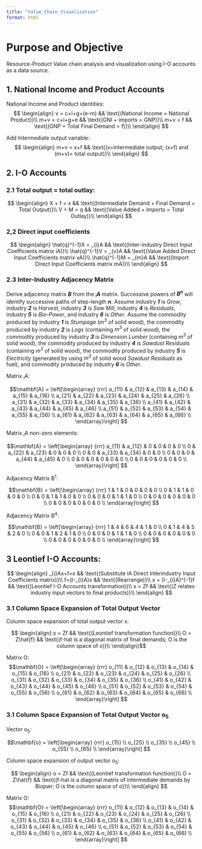 ```yaml
---
title: "Value_Chain_Visualization"
format: html
---
```


# Purpose and Objective

Resource-Product Value chain analysis and visualization using I-O accounts as a data source.

## 1. National Income and Product Accounts

National Income and Product identities: $$
\begin{align}
  v = c+i+g+(e-m)   && \text{(National Income = National Product)}\\
  m+v = c+i+g+e     && \text{(GNI + imports = GNP)}\\
  m+v = f     && \text{(GNP = Total Final Demand = f)}\\
\end{align}
$$

Add Intermediate output variable: $$
\begin{align}
  m+v = x+f     && \text{(x=intermediate output; (x+f) and (m+v)= total output)}\\
\end{align}
$$

## 2. I-O Accounts

### 2.1 Total output = total outlay:

$$
\begin{align}
    X + f = x && \text{(Intermediate Demand + Final Demand = Total Output)}\\
    V + M = q && \text{(Value Added + Imports = Total Outlay)}\\
\end{align}
$$

### 2,2 Direct input coefficients

$$
\begin{align}
    \hat{q}^{-1}X = _{i}A && \text{(Inter-industry Direct Input Coefficients matrix iA)}\\
    \hat{q}^{-1}V = _{v}A && \text{(Value Added Direct Input Coefficients matrix vA)}\\
    \hat{q}^{-1}M = _{m}A && \text{(Import Direct Input Coefficients matrix mA)}\\
\end{align}
$$

### 2.3 Inter-Industry Adjacency Matrix

Derive adjacency matrix ***B*** from the ~i~***A*** matrix. Successive powers of ***B^n^*** will identify successive paths of step-length ***n***. Assume industry ***1*** is *Grow*, industry ***2*** is *Harvest*, industry ***3*** is *Saw Mill*, industry ***4*** is *Residuals*, industry ***5*** is *Bio-Power*, and industry ***6*** is *Other*. Assume the commodity produced by industry ***1*** is *Stumpage* (*m^3^* of solid wood), the commodity produced by industry ***2*** is *Logs* (containing *m^3^* of solid wood), the commodity produced by industry ***3*** is *Dimension Lumber* (containing *m^3^* of solid wood), the commodity produced by industry ***4*** is *Sawdust Residuals* (containing *m^3^* of solid wood), the commodity produced by industry ***5*** is *Electricity* (generated by using *m^3^* of solid wood *Sawdust Residuals* as fuel), and commodity produced by industry ***6*** is *Other*.

Matrix ~i~A:

$$\mathbf{A} = \left[\begin{array}
{rrr}
a_{11} & a_{12} & a_{13} & a_{14} & a_{15} & a_{16} \\
a_{21} & a_{22} & a_{23} & a_{24} & a_{25} & a_{26} \\
a_{31} & a_{32} & a_{33} & a_{34} & a_{35} & a_{36} \\
a_{41} & a_{42} & a_{43} & a_{44} & a_{45} & a_{46} \\
a_{51} & a_{52} & a_{53} & a_{54} & a_{55} & a_{56} \\
a_{61} & a_{62} & a_{63} & a_{64} & a_{65} & a_{66} \\
\end{array}\right]
$$

Matrix ~i~A non-zero elements:

$$\mathbf{A} = \left[\begin{array}
{rrr}
a_{11} & a_{12} & 0 & 0 & 0 & 0 \\
0 & a_{22} & a_{23} & 0 & 0 & 0 \\
0 & 0 & a_{33} & a_{34} & 0 & 0 \\
0 & 0 & 0 & a_{44} & a_{45} & 0 \\
0 & 0 & 0 & 0 & 0 & 0 \\
0 & 0 & 0 & 0 & 0 & 0 \\
\end{array}\right]
$$

Adjacency Matrix B^1^:

$$\mathbf{B} = \left[\begin{array}
{rrr}
1 & 1 & 0 & 0 & 0 & 0 \\
0 & 1 & 1 & 0 & 0 & 0 \\
0 & 0 & 1 & 1 & 0 & 0 \\
0 & 0 & 0 & 1 & 1 & 0 \\
0 & 0 & 0 & 0 & 0 & 0 \\
0 & 0 & 0 & 0 & 0 & 0 \\
\end{array}\right]
$$

Adjacency Matrix B^4^:

$$\mathbf{B} = \left[\begin{array}
{rrr}
1 & 4 & 6 & 4 & 1 & 0 \\
0 & 1 & 4 & 5 & 2 & 0 \\
0 & 0 & 1 & 2 & 1 & 0 \\
0 & 0 & 0 & 1 & 1 & 0 \\
0 & 0 & 0 & 0 & 0 & 0 \\
0 & 0 & 0 & 0 & 0 & 0 \\
\end{array}\right]
$$

## 3 Leontief I-O Accounts:

$$
\begin{align}
    _{i}Ax+f=x && \text{(Substitute iA Direct Interindustry Input Coefficients matrix)}\\
        f=(I-_{i}A)x && \text{(Rearrange)}\\
    x = (I-_{i}A)^{-1}f && \text{(Leontief I-O Accounts transformation)}\\
    x = Zf && \text{(Z relates industry input vectors to final products)}\\
\end{align}
$$

### 3.1 Column Space Expansion of Total Output Vector

Column space expansion of total output vector x:

$$
\begin{align}
    x = Zf && \text{(Leontief transformation function)}\\
    O = Z\hat{f} && \text{(f-hat is a diagonal matrix of final demands; O is the column space of x)}\\
\end{align}$$

Matrix O: $$\mathbf{O} = \left[\begin{array}
{rrr}
o_{11} & o_{12} & o_{13} & o_{14} & o_{15} & o_{16} \\
o_{21} & o_{22} & o_{23} & o_{24} & o_{25} & o_{26} \\
o_{31} & o_{32} & o_{33} & o_{34} & o_{35} & o_{36} \\
o_{41} & o_{42} & o_{43} & o_{44} & o_{45} & o_{46} \\
o_{51} & o_{52} & o_{53} & o_{54} & o_{55} & o_{56} \\
o_{61} & o_{62} & o_{63} & o_{64} & o_{65} & o_{66} \\
\end{array}\right]
$$

### 3.1 Column Space Expansion of Total Output Vector o~5~

Vector o~5~:

$$\mathbf{o} = \left[\begin{array}
{rrr}
o_{15} \\
o_{25} \\
o_{35} \\
o_{45} \\
o_{55} \\
o_{65} \\
\end{array}\right]
$$

Column space expansion of output vector o~5~:

$$
\begin{align}
    o = Zf && \text{(Leontief transformation function)}\\
    O = Z\hat{f} && \text{(f-hat is a diagonal matrix of intermediate demands by Biopwr; O is the column space of o)}\\
\end{align}
$$

Matrix O: $$\mathbf{O} = \left[\begin{array}
{rrr}
o_{11} & o_{12} & o_{13} & o_{14} & o_{15} & o_{16} \\
o_{21} & o_{22} & o_{23} & o_{24} & o_{25} & o_{26} \\
o_{31} & o_{32} & o_{33} & o_{34} & o_{35} & o_{36} \\
o_{41} & o_{42} & o_{43} & o_{44} & o_{45} & o_{46} \\
o_{51} & o_{52} & o_{53} & o_{54} & o_{55} & o_{56} \\
o_{61} & o_{62} & o_{63} & o_{64} & o_{65} & o_{66} \\
\end{array}\right]
$$
